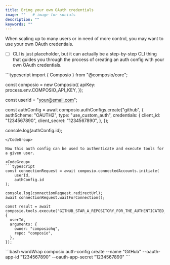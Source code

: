 ```yaml
---
title: Bring your own OAuth credentials
image: ""   # image for socials
description: ""
keywords: ""
---
```


When scaling up to many users or in need of more control, you may want to use your own OAuth credentials.

- [ ]  CLI is just placeholder, but it can actually be a step-by-step CLI thing that guides you through the process of creating an auth config with your own OAuth credentials.
<Tabs>
<Tab title="SDK">
<CodeGroup>
```typescript
import { Composio } from "@composio/core";

const composio = new Composio({
  apiKey: process.env.COMPOSIO_API_KEY,
});

const userId = "your@email.com";

const authConfig = await composio.authConfigs.create("github", {
  authScheme: "OAUTH2",
  type: "use_custom_auth",
  credentials: {
    client_id: "1234567890",
    client_secret: "1234567890",
  },
});

console.log(authConfig.id);
```
</CodeGroup>

Now this auth config can be used to authenticate and execute tools for a given user.

<CodeGroup>
```typescript
const connectionRequest = await composio.connectedAccounts.initiate(
    userId,
    authConfig.id
);

console.log(connectionRequest.redirectUrl);
await connectionRequest.waitForConnection();
  
const result = await composio.tools.execute("GITHUB_STAR_A_REPOSITORY_FOR_THE_AUTHENTICATED_USER", {
  userId,
  arguments: {
    owner: "composiohq",
    repo: "composio",
  },
});
```
</CodeGroup>

</Tab>
<Tab title="CLI">
```bash wordWrap
composio auth-config create --name "GitHub" --oauth-app-id "1234567890" --oauth-app-secret "1234567890"
```
</Tab>
</Tabs>
